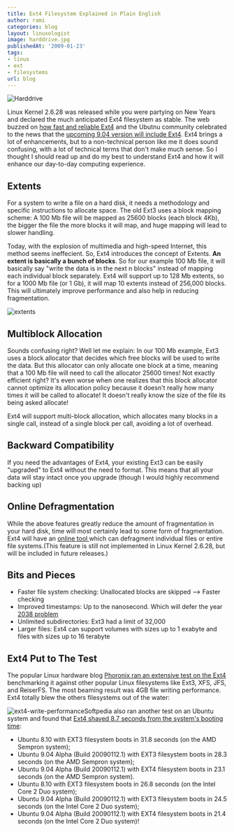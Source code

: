 ```yaml
---
title: Ext4 Filesystem Explained in Plain English
author: rami
categories: blog
layout: linuxologist
image: harddrive.jpg
publishedAt: '2009-01-23'
tags:
- linux
- ext
- filesystems
url: blog
---
```


![Harddrive](/assets/images/content/blog/harddrive.jpg)

Linux Kernel 2.6.28 was released while you were partying on New Years and declared the much anticipated Ext4 filesystem as stable. The web buzzed on [how fast and reliable Ext4](http://arstechnica.com/journals/linux.ars/2009/01/12/super-fast-ext4-filesystem-arrives-in-ubuntu-9-04) and the Ubutnu community celebrated to the news that the [upcoming 9.04 version will include Ext4](http://www.linux-magazine.com/online/news/ubuntu_9_04_supports_ext4). Ext4 brings a lot of enhancements, but to a non-technical person like me it does sound confusing, with a lot of technical terms that don't make much sense. So I thought I should read up and do my best to understand Ext4 and how it will enhance our day-to-day computing experience.

## Extents

For a system to write a file on a hard disk, it needs a methodology and specific instructions to allocate space. The old Ext3 uses a block mapping scheme: A 100 Mb file will be mapped as 25600 blocks (each block 4Kb), the bigger the file the more blocks it will map, and huge mapping will lead to slower handling.

Today, with the explosion of multimedia and high-speed Internet, this method seems ineffecient. So, Ext4 introduces the concept of Extents. **An extent is basically a bunch of blocks**. So for our example 100 Mb file, it will basically say "write the data is in the next n blocks" instead of mapping each individual block separately. Ext4 will support up to 128 Mb extents, so for a 1000 Mb file (or 1 Gb), it will map 10 extents instead of 256,000 blocks. This will ultimately improve performance and also help in reducing fragmentation.


![extents](/assets/images/content/blog/extents.png)

## Multiblock Allocation

Sounds confusing right? Well let me explain: In our 100 Mb example, Ext3 uses a block allocator that decides which free blocks will be used to write the data. But this allocator can only allocate one block at a time, meaning that a 100 Mb file will need to call the allocator 25600 times! Not exactly efficient right? It's even worse when one realizes that this block allocator cannot optimize its allocation policy because it doesn't really how many times it will be called to allocate! It doesn't really know the size of the file its being asked allocate!

Ext4 will support multi-block allocation, which allocates many blocks in a single call, instead of a single block per call, avoiding a lot of overhead.

## Backward Compatibility

If you need the advantages of Ext4, your existing Ext3 can be easily "upgraded" to Ext4 without the need to format. This means that all your data will stay intact once you upgrade (though I would highly recommend backing up)

## Online Defragmentation

While the above features greatly reduce the amount of fragmentation in your hard disk, time will most certainly lead to some form of fragmentation. Ext4 will have an [online tool ](http://www.kernel.org/pub/linux/kernel/people/tytso/ext4-patches/2.6.28-ext4-3/broken-out/defrag-09-online-defrag-command)which can defragment individual files or entire file systems.(This feature is still not implemented in Linux Kernel 2.6.28, but will be included in future releases.)

## Bits and Pieces

* Faster file system checking: Unallocated blocks are skipped --> Faster checking
* Improved timestamps: Up to the nanosecond. Which will defer the year [2038 problem](http://en.wikipedia.org/wiki/Year_2038_Problem)
* Unlimited subdirectories: Ext3 had a limit of 32,000
* Larger files: Ext4  can support volumes with sizes up to 1 exabyte and files with sizes up to 16 terabyte

## Ext4 Put to The Test

The popular Linux hardware blog [Phoronix ran an extensive test on the Ext4 ](http://www.phoronix.com/scan.php?page=article&item=ubuntu_ext4&num=1)benchmarking it against other popular Linux filesystems like Ext3, XFS, JFS, and ReiserFS. The most beaming result was 4GB file writing performance. Ext4 totally blew the others filesystems out of the water:


![ext4-write-performance](http://192.168.1.33/blog2/wp-content/uploads/2009/01/ext4-write-performance.png)Softpedia also ran another test on an Ubuntu system and found that [Ext4 shaved 8.7 seconds from the system's booting time](http://news.softpedia.com/news/Ubuntu-9-04-Boots-in-21-4-Seconds-101885.shtml):

* Ubuntu 8.10 with EXT3 filesystem boots in 31.8 seconds (on the AMD Sempron system);
* Ubuntu 9.04 Alpha (Build 20090112.1) with EXT3 filesystem boots in 28.3 seconds (on the AMD Sempron system);
* Ubuntu 9.04 Alpha (Build 20090112.1) with EXT4 filesystem boots in 23.1 seconds (on the AMD Sempron system).
* Ubuntu 8.10 with EXT3 filesystem boots in 26.8 seconds (on the Intel Core 2 Duo system);
* Ubuntu 9.04 Alpha (Build 20090112.1) with EXT3 filesystem boots in 24.5 seconds (on the Intel Core 2 Duo system);
* Ubuntu 9.04 Alpha (Build 20090112.1) with EXT4 filesystem boots in 21.4 seconds (on the Intel Core 2 Duo system)!

